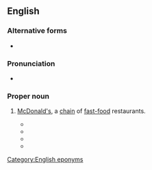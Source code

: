 ==English==

===Alternative forms===
* {{l|en|Mickey D's}}

===Pronunciation===
* {{audio|En-au-Mickey D.ogg|Audio (AU)|lang=en}}

===Proper noun===
{{en-proper noun}}

# {{lb|en|slang}} [[McDonald's]], a [[chain]] of [[fast-food]] restaurants.
#* {{quote-text|lang=en|year=1996|author=Francine Rivers|title=The Scarlet Thread|page=417|passage=Clanton and Carolyn made no complaints, but she could tell they would have preferred a '''Mickey D''' to her festive efforts. The best thing about the turkey was the skin.}}
#* {{quote-text|lang=en|year=1997|author=Tony Chiu|title=Positive Match|page=110|passage=Tejada quickly sobered them: "How much a cow weigh after '''Mickey D''' be through with him?}}
#* {{quote-text|lang=en|year=2003|author=Robert K. Tanenbaum|title=Absolute Rage|page=13|passage=[…] the local metropolis, population twelve thousand, a '''Mickey D''', three gas stations, and a Bi-Lo […].}}
#* {{quote-text|lang=en|year=2006|author=Elizabeth Whitmer|title=Aloha Rainbow|page=154|passage=Damn thing even promised free '''Mickey D''' chicken salad coupons for filling out questionnaires.}}

[[Category:English eponyms]]